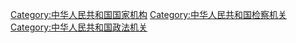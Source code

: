 {{Catmore}}

[[Category:中华人民共和国国家机构|Category:中华人民共和国国家机构]]
[[Category:中华人民共和国检察机关|Category:中华人民共和国检察机关]]
[[Category:中华人民共和国政法机关|Category:中华人民共和国政法机关]]